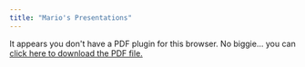 ```yaml
---
title: "Mario's Presentations"
---
```


```{=html}
<object data="other_documents/NonogCapstonePresentation.pdf" type="application/pdf" width="100%" height="30%" style="min-height:100vh;">
    <p>It appears you don't have a PDF plugin for this browser.
    No biggie... you can <a href="other_documents/NonogCapstonePresentation.pdf">click here to
    download the PDF file.</a></p>
</object>

```